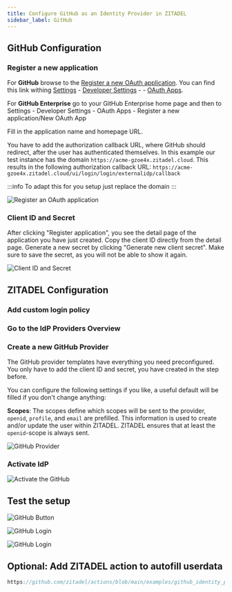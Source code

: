 ```yaml
---
title: Configure GitHub as an Identity Provider in ZITADEL
sidebar_label: GitHub
---
```



<Intro provider="GitHub"/>

## GitHub Configuration

### Register a new application

For **GitHub** browse to the [Register a new OAuth application](https://github.com/settings/applications/new). You can find this link withing [Settings](https://github.com/settings/profile) - [Developer Settings](https://github.com/settings/apps) - - [OAuth Apps](https://github.com/settings/developers).

For **GitHub Enterprise** go to your GitHub Enterprise home page and then to Settings - Developer Settings - OAuth Apps - Register a new application/New OAuth App

Fill in the application name and homepage URL.

You have to add the authorization callback URL, where GitHub should redirect, after the user has authenticated themselves.
In this example our test instance has the domain `https://acme-gzoe4x.zitadel.cloud`.
This results in the following authorization callback URL:
 `https://acme-gzoe4x.zitadel.cloud/ui/login/login/externalidp/callback`

:::info
To adapt this for you setup just replace the domain
:::

![Register an OAuth application](/img/guides/github_oauth_app_registration.png)

### Client ID and Secret

After clicking "Register application", you see the detail page of the application you have just created.
Copy the client ID directly from the detail page.
Generate a new secret by clicking "Generate new client secret".
Make sure to save the secret, as you will not be able to show it again.

![Client ID and Secret](/img/guides/github_oauth_client_id_secret.png)

## ZITADEL Configuration

### Add custom login policy

<CustomLoginPolicy/>

### Go to the IdP Providers Overview

<IDPsOverview templates="GitHub or GitHub Enterprise"/>

### Create a new GitHub Provider

The GitHub provider templates have everything you need preconfigured. You only have to add the client ID and secret, you have created in the step before.

You can configure the following settings if you like, a useful default will be filled if you don't change anything:

**Scopes**: The scopes define which scopes will be sent to the provider, `openid`, `profile`, and `email` are prefilled.
This information is used to create and/or update the user within ZITADEL. ZITADEL ensures that at least the `openid`-scope is always sent.

<GeneralConfigDescription provider_account="GitHub account" />

![GitHub Provider](/img/guides/zitadel_github_create_provider.png)

### Activate IdP

<Activate/>

![Activate the GitHub](/img/guides/zitadel_activate_github.png)

## Test the setup

<TestSetup loginscreen="your GitHub login"/>

![GitHub Button](/img/guides/zitadel_login_github.png)

![GitHub Login](/img/guides/github_login.png)

<UnlinkedOAuth provider="GitHub"/>

![GitHub Login](/img/guides/zitadel_login_external_not_found_registration.png)

## Optional: Add ZITADEL action to autofill userdata

<PrefillAction fields="firstname and lastname" provider="GitHub"/>

```js reference
https://github.com/zitadel/actions/blob/main/examples/github_identity_provider.js
```
